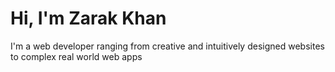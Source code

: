 # Hi, I'm Zarak Khan

I'm a web developer ranging from creative and intuitively designed websites to complex real world web apps
